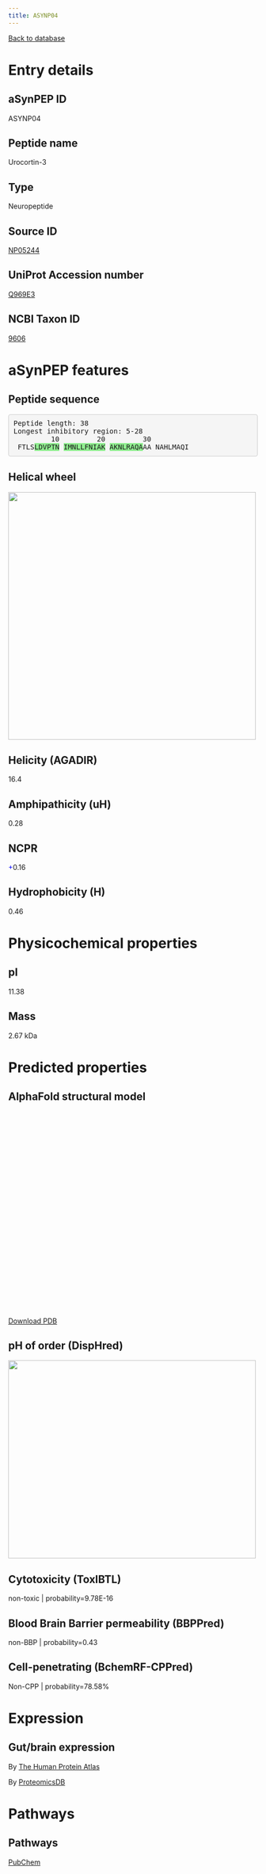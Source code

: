 ```yaml
---
title: ASYNP04
---
```


[Back to database](database.html)

# Entry details

## aSynPEP ID

ASYNP04

## Peptide name

Urocortin-3

## Type

Neuropeptide

## Source ID

[NP05244](http://isyslab.info/NeuroPep/search_info?pepNum=NP05244)

## UniProt Accession number

[Q969E3](https://www.uniprot.org/uniprotkb/Q969E3/entry)

## NCBI Taxon ID

[9606](https://www.ncbi.nlm.nih.gov/Taxonomy/Browser/wwwtax.cgi?id=9606)

# aSynPEP features

## Peptide sequence

<pre style='border-radius:4px; background-color: #f5f5f5; border: 1px solid #ccc; padding: 9.5px';>Peptide length: 38
Longest inhibitory region: 5-28
         10         20         30
 FTLS<span style='background-color:lightgreen';>L</span><span style='background-color:lightgreen';>D</span><span style='background-color:lightgreen';>V</span><span style='background-color:lightgreen';>P</span><span style='background-color:lightgreen';>T</span><span style='background-color:lightgreen';>N</span> <span style='background-color:lightgreen';>I</span><span style='background-color:lightgreen';>M</span><span style='background-color:lightgreen';>N</span><span style='background-color:lightgreen';>L</span><span style='background-color:lightgreen';>L</span><span style='background-color:lightgreen';>F</span><span style='background-color:lightgreen';>N</span><span style='background-color:lightgreen';>I</span><span style='background-color:lightgreen';>A</span><span style='background-color:lightgreen';>K</span> <span style='background-color:lightgreen';>A</span><span style='background-color:lightgreen';>K</span><span style='background-color:lightgreen';>N</span><span style='background-color:lightgreen';>L</span><span style='background-color:lightgreen';>R</span><span style='background-color:lightgreen';>A</span><span style='background-color:lightgreen';>Q</span><span style='background-color:lightgreen';>A</span>AA NAHLMAQI</pre>

## Helical wheel

<img src='./helical_wheels/NP05244.svg' width='500' height='500'>

## Helicity (AGADIR)

16.4

## Amphipathicity (uH)

0.28

## NCPR

<span style='color:blue; font-weigth:bold;'>+</span>0.16

## Hydrophobicity (H)

0.46

# Physicochemical properties

## pI

11.38

## Mass

2.67 kDa

# Predicted properties

## AlphaFold structural model

<script src='https://3Dmol.org/build/3Dmol-min.js'></script>
<script src='https://3Dmol.org/build/3Dmol.ui-min.js'></script>
 <div style='height: 400px; width: 400px; position: relative;' class='viewer_3Dmoljs' data-href='./alphafold/NP05244.pdb' data-backgroundcolor='0xffffff' data-style='cartoon' data-ui='true'></div>

[Download PDB](./alphafold/NP05244.pdb)

## pH of order (DispHred)

<img src='./disphred_plots/NP05244.svg' width='500' height='400'>

## Cytotoxicity (ToxIBTL)

non-toxic | probability=9.78E-16

## Blood Brain Barrier permeability (BBPPred)

non-BBP | probability=0.43

## Cell-penetrating (BchemRF-CPPred)

Non-CPP | probability=78.58%

# Expression

## Gut/brain expression

By [The Human Protein Atlas](https://www.proteinatlas.org/search/Q969E3)

By [ProteomicsDB](https://www.proteomicsdb.org/search?q=Q969E3&type=Protein)

# Pathways

## Pathways

[PubChem](https://pubchem.ncbi.nlm.nih.gov/#query=Q969E3&tab=pathway)

